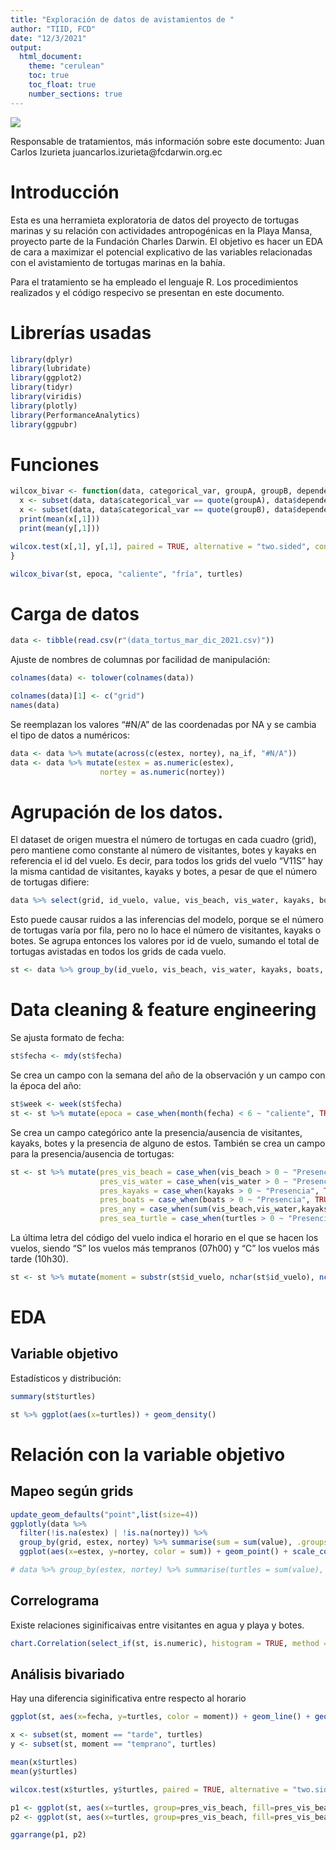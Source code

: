 ```yaml
---
title: "Exploración de datos de avistamientos de "
author: "TIID, FCD"
date: "12/3/2021"
output:
  html_document:
    theme: "cerulean"
    toc: true
    toc_float: true
    number_sections: true
---
```



![](https://www.darwinfoundation.org/images/fcd/FCD-logo-mini.jpg)   

Responsable de tratamientos, más información sobre este documento: Juan Carlos Izurieta juancarlos.izurieta@fcdarwin.org.ec   

# Introducción
Esta es una herramieta exploratoria de datos del proyecto de tortugas marinas y su relación con actividades antropogénicas en la Playa Mansa, proyecto parte de la Fundación Charles Darwin. El objetivo es hacer un EDA de cara a maximizar el potencial explicativo de las variables relacionadas con el avistamiento de tortugas marinas en la bahía.

Para el tratamiento se ha empleado el lenguaje R. Los procedimientos realizados y el código respecivo se presentan en este documento. 


# Librerías usadas
```r
library(dplyr)
library(lubridate)
library(ggplot2)
library(tidyr)
library(viridis)
library(plotly)
library(PerformanceAnalytics)
library(ggpubr)
```

# Funciones
```r
wilcox_bivar <- function(data, categorical_var, groupA, groupB, dependent_var){
  x <- subset(data, data$categorical_var == quote(groupA), data$dependent_var)
  x <- subset(data, data$categorical_var == quote(groupB), data$dependent_var)
  print(mean(x[,1]))
  print(mean(y[,1]))

wilcox.test(x[,1], y[,1], paired = TRUE, alternative = "two.sided", conf.int = T)
}
```

```r
wilcox_bivar(st, epoca, "caliente", "fría", turtles)
```


# Carga de datos
```r
data <- tibble(read.csv(r"(data_tortus_mar_dic_2021.csv)"))
```

Ajuste de nombres de columnas por facilidad de manipulación:

```r
colnames(data) <- tolower(colnames(data))

colnames(data)[1] <- c("grid")
names(data)
```

Se reemplazan los valores "#N/A" de las coordenadas por NA y se cambia el tipo de datos a numéricos:

```r
data <- data %>% mutate(across(c(estex, nortey), na_if, "#N/A"))
data <- data %>% mutate(estex = as.numeric(estex),
                    nortey = as.numeric(nortey))
```

# Agrupación de los datos.

El dataset de origen muestra el número de tortugas en cada cuadro (grid), pero mantiene como constante al número de visitantes, botes y kayaks en referencia el id del vuelo. Es decir, para todos los grids del vuelo "V11S" hay la misma cantidad de visitantes, kayaks y botes, a pesar de que el número de tortugas difiere:

```r
data %>% select(grid, id_vuelo, value, vis_beach, vis_water, kayaks, boats)
```

Esto puede causar ruidos a las inferencias del modelo, porque se el número de tortugas varía por fila, pero no lo hace el número de visitantes, kayaks o botes. Se agrupa entonces los valores por id de vuelo, sumando el total de tortugas avistadas en todos los grids de cada vuelo. 

```r

st <- data %>% group_by(id_vuelo, vis_beach, vis_water, kayaks, boats, sky_cover, water_temp, fecha) %>% summarise(turtles = sum(value), .groups = "drop")

```



# Data cleaning & feature engineering

Se ajusta formato de fecha:

```r
st$fecha <- mdy(st$fecha)
```

Se crea un campo con la semana del año de la observación y un campo con la época del año:

```r
st$week <- week(st$fecha)
st <- st %>% mutate(epoca = case_when(month(fecha) < 6 ~ "caliente", TRUE ~ "fría")) 

```

Se crea un campo categórico ante la presencia/ausencia de visitantes, kayaks, botes y la presencia de alguno de estos. También se crea un campo para la presencia/ausencia de tortugas:

```r
st <- st %>% mutate(pres_vis_beach = case_when(vis_beach > 0 ~ "Presencia", TRUE ~ "Ausencia"),
                    pres_vis_water = case_when(vis_water > 0 ~ "Presencia", TRUE ~ "Ausencia"),
                    pres_kayaks = case_when(kayaks > 0 ~ "Presencia", TRUE ~ "Ausencia"),
                    pres_boats = case_when(boats > 0 ~ "Presencia", TRUE ~ "Ausencia"),
                    pres_any = case_when(sum(vis_beach,vis_water,kayaks,boats) > 0 ~ "Presencia", TRUE ~ "Ausencia"),
                    pres_sea_turtle = case_when(turtles > 0 ~ "Presencia", TRUE ~ "Ausencia"))
```

La última letra del código del vuelo indica el horario en el que se hacen los vuelos, siendo "S" los vuelos más tempranos (07h00) y "C" los vuelos más tarde (10h30).

```r
st <- st %>% mutate(moment = substr(st$id_vuelo, nchar(st$id_vuelo), nchar(st$id_vuelo))) %>% mutate(moment = case_when(moment == "C" ~ "tarde", moment == "S" ~ "temprano"))

```


# EDA 
## Variable objetivo
Estadísticos y distribución:

```r
summary(st$turtles)
```



```r
st %>% ggplot(aes(x=turtles)) + geom_density()
```


# Relación con la variable objetivo
## Mapeo según grids
```r
update_geom_defaults("point",list(size=4))
ggplotly(data %>% 
  filter(!is.na(estex) | !is.na(nortey)) %>% 
  group_by(grid, estex, nortey) %>% summarise(sum = sum(value), .groups = "drop") %>%
  ggplot(aes(x=estex, y=nortey, color = sum)) + geom_point() + scale_color_viridis_b())

```

```r
# data %>% group_by(estex, nortey) %>% summarise(turtles = sum(value), .groups = "drop") %>% uncount(turtles, .remove =F)
```


## Correlograma
Existe relaciones siginificaivas entre visitantes en agua y playa y botes.

```r
chart.Correlation(select_if(st, is.numeric), histogram = TRUE, method = "pearson")
```
## Análisis bivariado
Hay una diferencia siginificativa entre respecto al horario

```r
ggplot(st, aes(x=fecha, y=turtles, color = moment)) + geom_line() + geom_point()
```
```r
x <- subset(st, moment == "tarde", turtles)
y <- subset(st, moment == "temprano", turtles)

mean(x$turtles)
mean(y$turtles)

wilcox.test(x$turtles, y$turtles, paired = TRUE, alternative = "two.sided", conf.int = T)

```
```r
p1 <- ggplot(st, aes(x=turtles, group=pres_vis_beach, fill=pres_vis_beach)) + geom_density(alpha = .8) + theme(legend.position = "bottom")
p2 <- ggplot(st, aes(x=turtles, group=pres_vis_beach, fill=pres_vis_beach)) + geom_boxplot() + coord_flip() + theme(legend.position = "bottom")

ggarrange(p1, p2)

```




